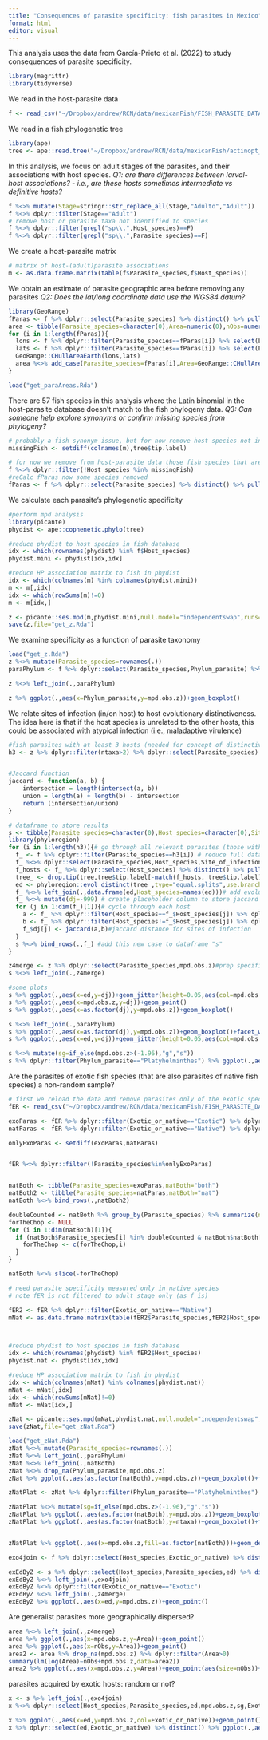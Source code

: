 ```yaml
---
title: "Consequences of parasite specificity: fish parasites in Mexico"
format: html
editor: visual
---
```


This analysis uses the data from García-Prieto et al. (2022) to study consequences of parasite specificity.

```r
library(magrittr)
library(tidyverse)
```

We read in the host-parasite data

```r
f <- read_csv("~/Dropbox/andrew/RCN/data/mexicanFish/FISH_PARASITE_DATASET.csv")
```

We read in a fish phylogenetic tree

```r
library(ape)
tree <- ape::read.tree("~/Dropbox/andrew/RCN/data/mexicanFish/actinopt_12k_raxml.tre")

```

In this analysis, we focus on adult stages of the parasites, and their associations with host species. *Q1: are there differences between larval-host associations? - i.e., are these hosts sometimes intermediate vs definitive hosts?*

```r
f %<>% mutate(Stage=stringr::str_replace_all(Stage,"Adulto","Adult"))
f %<>% dplyr::filter(Stage=="Adult")
# remove host or parasite taxa not identified to species
f %<>% dplyr::filter(grepl("sp\\.",Host_species)==F)
f %<>% dplyr::filter(grepl("sp\\.",Parasite_species)==F)
```

We create a host-parasite matrix

```r
# matrix of host-(adult)parasite associations
m <- as.data.frame.matrix(table(f$Parasite_species,f$Host_species))
```

We obtain an estimate of parasite geographic area before removing any parasites *Q2: Does the lat/long coordinate data use the WGS84 datum?*

```r
library(GeoRange)
fParas <- f %>% dplyr::select(Parasite_species) %>% distinct() %>% pull()
area <- tibble(Parasite_species=character(0),Area=numeric(0),nObs=numeric(0))
for (i in 1:length(fParas)){
  lons <- f %>% dplyr::filter(Parasite_species==fParas[i]) %>% select(Longitude) %>% pull()
  lats <- f %>% dplyr::filter(Parasite_species==fParas[i]) %>% select(Latitude) %>% pull()
  GeoRange::CHullAreaEarth(lons,lats)
  area %<>% add_case(Parasite_species=fParas[i],Area=GeoRange::CHullAreaEarth(lons,lats),nObs=length(lons))
}
```

```r
load("get_paraAreas.Rda")
```

There are 57 fish species in this analysis where the Latin binomial in the host-parasite database doesn't match to the fish phylogeny data. *Q3: Can someone help explore synonyms or confirm missing species from phylogeny?*

```r
# probably a fish synonym issue, but for now remove host species not in fish phylo
missingFish <- setdiff(colnames(m),tree$tip.label)

# for now we remove from host-parasite data those fish species that are not found in the phylogenetic tree
f %<>% dplyr::filter(!Host_species %in% missingFish)
#reCalc fParas now some species removed
fParas <- f %>% dplyr::select(Parasite_species) %>% distinct() %>% pull()
```

We calculate each parasite's phylogenetic specificity

```r

#perform mpd analysis
library(picante)
phydist <- ape::cophenetic.phylo(tree) 

#reduce phydist to host species in fish database
idx <- which(rownames(phydist) %in% f$Host_species)
phydist.mini <- phydist[idx,idx]

#reduce HP association matrix to fish in phydist
idx <- which(colnames(m) %in% colnames(phydist.mini))
m <- m[,idx]
idx <- which(rowSums(m)!=0)
m <- m[idx,]
```

```r
z <- picante::ses.mpd(m,phydist.mini,null.model="independentswap",runs=1000,abundance.weighted=F)
save(z,file="get_z.Rda")
```

We examine specificity as a function of parasite taxonomy

```r
load("get_z.Rda")
z %<>% mutate(Parasite_species=rownames(.))
paraPhylum <- f %>% dplyr::select(Parasite_species,Phylum_parasite) %>% distinct()

z %<>% left_join(.,paraPhylum)

z %>% ggplot(.,aes(x=Phylum_parasite,y=mpd.obs.z))+geom_boxplot()

```

We relate sites of infection (in/on host) to host evolutionary distinctiveness. The idea here is that if the host species is unrelated to the other hosts, this could be associated with atypical infection (i.e., maladaptive virulence)

```r
#fish parasites with at least 3 hosts (needed for concept of distinctiveness)
h3 <- z %>% dplyr::filter(ntaxa>2) %>% dplyr::select(Parasite_species) %>% distinct() %>% pull()


#Jaccard function
jaccard <- function(a, b) {
    intersection = length(intersect(a, b))
    union = length(a) + length(b) - intersection
    return (intersection/union)
}

# dataframe to store results
s <- tibble(Parasite_species=character(0),Host_species=character(0),Site_of_infection=character(0),ed=numeric(0),dj=numeric(0))
library(phyloregion)
for (i in 1:length(h3)){# go through all relevant parasites (those with at least 3 host species)
  f_ <- f %>% dplyr::filter(Parasite_species==h3[i]) # reduce full dataframe to only this parasite
  f_ %<>% dplyr::select(Parasite_species,Host_species,Site_of_infection) %>% distinct() #select only columns: host, parasite, site of infection
  f_hosts <- f_ %>% dplyr::select(Host_species) %>% distinct() %>% pull()# identify all the hosts for this parasite
  tree_ <- drop.tip(tree,tree$tip.label[-match(f_hosts, tree$tip.label)])# make a mini phylogenetic tree of only the hosts of target parasite
  ed <- phyloregion::evol_distinct(tree_,type="equal.splits",use.branch.lengths=T)# get evolutionary distinctiveness of each host species
  f_ %<>% left_join(.,data.frame(ed,Host_species=names(ed)))# add evolutionary distinctiveness to reduced dataframe
  f_ %<>% mutate(dj=-999) # create placeholder column to store jaccard distances for sites of infection
  for (j in 1:dim(f_)[1]){# cycle through each host
    a <- f_ %>% dplyr::filter(Host_species==f_$Host_species[j]) %>% dplyr::select(Site_of_infection) %>% distinct() %>% pull()#sites of infection for this host
    b <- f_ %>% dplyr::filter(Host_species!=f_$Host_species[j]) %>% dplyr::select(Site_of_infection) %>% distinct() %>% pull()#sites of infection for all other hosts
    f_$dj[j] <- jaccard(a,b)#jaccard distance for sites of infection
  }
  s %<>% bind_rows(.,f_) #add this new case to dataframe "s"
}

z4merge <- z %>% dplyr::select(Parasite_species,mpd.obs.z)#prep specificity data to join to s
s %<>% left_join(.,z4merge)

#some plots
s %>% ggplot(.,aes(x=ed,y=dj))+geom_jitter(height=0.05,aes(col=mpd.obs.z))+scale_colour_gradient2(midpoint=-2)#+geom_smooth(method="lm")
s %>% ggplot(.,aes(x=mpd.obs.z,y=dj))+geom_point()
s %>% ggplot(.,aes(x=as.factor(dj),y=mpd.obs.z))+geom_boxplot()

s %<>% left_join(.,paraPhylum)
s %>% ggplot(.,aes(x=as.factor(dj),y=mpd.obs.z))+geom_boxplot()+facet_wrap(~Phylum_parasite)
s %>% ggplot(.,aes(x=ed,y=dj))+geom_jitter(height=0.05,aes(col=mpd.obs.z))+scale_colour_gradient2(midpoint=-2)+facet_wrap(~Phylum_parasite)#+geom_smooth(method="lm")

s %<>% mutate(sg=if_else(mpd.obs.z>(-1.96),"g","s"))
s %>% dplyr::filter(Phylum_parasite=="Platyhelminthes") %>% ggplot(.,aes(x=as.factor(dj),y=ed))+geom_boxplot()+facet_wrap(~sg)
```

Are the parasites of exotic fish species (that are also parasites of native fish species) a non-random sample?

```r
# first we reload the data and remove parasites only of the exotic species (fER=fishEnemyRelease)
fER <- read_csv("~/Dropbox/andrew/RCN/data/mexicanFish/FISH_PARASITE_DATASET.csv")

exoParas <- fER %>% dplyr::filter(Exotic_or_native=="Exotic") %>% dplyr::select(Parasite_species) %>% distinct() %>% pull()
natParas <- fER %>% dplyr::filter(Exotic_or_native=="Native") %>% dplyr::select(Parasite_species) %>% distinct() %>% pull()

onlyExoParas <- setdiff(exoParas,natParas)


fER %<>% dplyr::filter(!Parasite_species%in%onlyExoParas)


natBoth <- tibble(Parasite_species=exoParas,natBoth="both")
natBoth2 <- tibble(Parasite_species=natParas,natBoth="nat")
natBoth %<>% bind_rows(.,natBoth2)

doubleCounted <- natBoth %>% group_by(Parasite_species) %>% summarize(n=n()) %>% dplyr::filter(n>1) %>% pull(Parasite_species)
forTheChop <- NULL
for (i in 1:dim(natBoth)[1]){
  if (natBoth$Parasite_species[i] %in% doubleCounted & natBoth$natBoth[i]=="nat"){
    forTheChop <- c(forTheChop,i)
  }
}

natBoth %<>% slice(-forTheChop)

# need parasite specificity measured only in native species
# note fER is not filtered to adult stage only (as f is)

fER2 <- fER %>% dplyr::filter(Exotic_or_native=="Native")
mNat <- as.data.frame.matrix(table(fER2$Parasite_species,fER2$Host_species))



#reduce phydist to host species in fish database
idx <- which(rownames(phydist) %in% fER2$Host_species)
phydist.nat <- phydist[idx,idx]

#reduce HP association matrix to fish in phydist
idx <- which(colnames(mNat) %in% colnames(phydist.nat))
mNat <- mNat[,idx]
idx <- which(rowSums(mNat)!=0)
mNat <- mNat[idx,]
```

```r
zNat <- picante::ses.mpd(mNat,phydist.nat,null.model="independentswap",runs=1000,abundance.weighted=F)
save(zNat,file="get_zNat.Rda")
```

```r
load("get_zNat.Rda")
zNat %<>% mutate(Parasite_species=rownames(.))
zNat %<>% left_join(.,paraPhylum)
zNat %<>% left_join(.,natBoth)
zNat %<>% drop_na(Phylum_parasite,mpd.obs.z)
zNat %>% ggplot(.,aes(as.factor(natBoth),y=mpd.obs.z))+geom_boxplot()+facet_wrap(~Phylum_parasite)

zNatPlat <- zNat %>% dplyr::filter(Phylum_parasite=="Platyhelminthes")

zNatPlat %<>% mutate(sg=if_else(mpd.obs.z>(-1.96),"g","s"))
zNatPlat %>% ggplot(.,aes(as.factor(natBoth),y=mpd.obs.z))+geom_boxplot()+facet_wrap(~sg)
zNatPlat %>% ggplot(.,aes(as.factor(natBoth),y=ntaxa))+geom_boxplot()+facet_wrap(~sg)


zNatPlat %>% ggplot(.,aes(x=mpd.obs.z,fill=as.factor(natBoth)))+geom_density(alpha=0.3)

exo4join <- f %>% dplyr::select(Host_species,Exotic_or_native) %>% distinct()

exEdByZ <- s %>% dplyr::select(Host_species,Parasite_species,ed) %>% distinct()
exEdByZ %<>% left_join(.,exo4join)
exEdByZ %<>% dplyr::filter(Exotic_or_native=="Exotic")
exEdByZ %<>% left_join(.,z4merge)
exEdByZ %>% ggplot(.,aes(x=ed,y=mpd.obs.z))+geom_point()

```

Are generalist parasites more geographically dispersed?

```r
area %<>% left_join(.,z4merge)
area %>% ggplot(.,aes(x=mpd.obs.z,y=Area))+geom_point()
area %>% ggplot(.,aes(x=nObs,y=Area))+geom_point()
area2 <- area %>% drop_na(mpd.obs.z) %>% dplyr::filter(Area>0)
summary(lm(log(Area)~nObs+mpd.obs.z,data=area2))
area2 %>% ggplot(.,aes(x=mpd.obs.z,y=Area))+geom_point(aes(size=nObs))+geom_smooth(method="lm",se=F)+scale_y_log10()
```

parasites acquired by exotic hosts: random or not?

```r

x <- s %>% left_join(.,exo4join)
x %<>% dplyr::select(Host_species,Parasite_species,ed,mpd.obs.z,sg,Exotic_or_native)

x %>% ggplot(.,aes(x=ed,y=mpd.obs.z,col=Exotic_or_native))+geom_point()
x %>% dplyr::select(ed,Exotic_or_native) %>% distinct() %>% ggplot(.,aes(x=Exotic_or_native,y=ed))+geom_boxplot()


```

